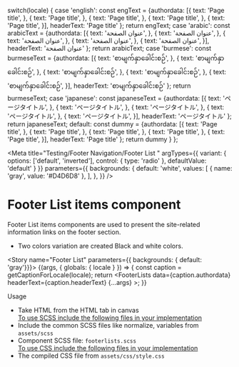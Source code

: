 
  switch(locale) {
    case 'english': const engText = {authordata: [{
      text: 'Page title',
    }, 
    {
      text: 'Page title',
    },
    {
      text: 'Page title',
    }, 
    {
      text: 'Page title',
    },
    {
      text: 'Page title',
    }],
    headerText: 'Page title'
    }; return engText;
    case 'arabic': const arabicText = {authordata: [{
     text: 'عنوان الصفحة',
    }, 
    {
      text: 'عنوان الصفحة',
    },
    {
      text: 'عنوان الصفحة',
    }, 
    {
      text: 'عنوان الصفحة',
    },
    {
      text: 'عنوان الصفحة',
    }],
    headerText: 'عنوان الصفحة'
    };
     return arabicText;
    case 'burmese': const burmeseText = {authordata: [{
      text: 'စာမျက်နှာခေါင်းစဉ်',
    }, 
    {
      text: 'စာမျက်နှာခေါင်းစဉ်',
    },
    {
      text: 'စာမျက်နှာခေါင်းစဉ်',
    }, 
    {
      text: 'စာမျက်နှာခေါင်းစဉ်',
    },
    {
      text: 'စာမျက်နှာခေါင်းစဉ်',
    }],
    headerText: 'စာမျက်နှာခေါင်းစဉ်'
    }; return burmeseText;
    case 'japanese': const japaneseText = {authordata: [{
      text: 'ページタイトル',
    }, 
    {
      text: 'ページタイトル',
    },
    {
      text: 'ページタイトル',
    }, 
    {
      text: 'ページタイトル',
    },
    {
      text: 'ページタイトル',
    }],
    headerText: 'ページタイトル'
    }; return japaneseText;
    default:
      const dummy =  {authordata: [{
     text: 'Page title',
    }, 
    {
      text: 'Page title',
    },
    {
      text: 'Page title',
    }, 
    {
      text: 'Page title',
    },
    {
      text: 'Page title',
    }],
    headerText: 'Page title'
    };
    return dummy
  }
};

<Meta title="Testing/Footer Navigation/Footer List " 
  argTypes={{
      variant: {
          options: ['default', 'inverted'],
          control: { type: 'radio' },
          defaultValue: 'default'
      }
  }}
  parameters={{
    backgrounds: {
      default: 'white',
      values: [
        { name: 'gray', value: '#D4D6D8' },
      ],
    },
  }} 
  />

<style>{`
  .subheading {
    font-weight: 700;
    font-size: 24px;
    color: #031c2d;
    letter-spacing: 1.5px;
    line-height: 24px;
    margin-bottom: 12px;
    margin-top: 40px;
  }
   .css-zgt7u1 {
    background: #D4D6D8;
  }
`}</style>

# Footer List items component
Footer List items components are used to present the site-related information links on the footer section.

<ul>
<li>Two colors variation are created  Black and white colors.</li>
</ul>

<Story name="Footer List" parameters={{ backgrounds: { default: 'gray'}}}>
  {(args, { globals: { locale } }) => {
    const caption = getCaptionForLocale(locale);
    return <FooterLists  data={caption.authordata} headerText={caption.headerText} {...args} ></FooterLists>;
  }}
</Story>



<div className="subheading">Usage</div>
<ul>
<li>Take HTML from the HTML tab in canvas</li>
<u>To use SCSS include the following files in your implementation</u>
<li>Include the common SCSS files like normalize, variables from <code>assets/scss</code></li>
<li>Component SCSS file: <code>footerlists.scss</code></li>
<u>To use CSS include the following files in your implementation</u>
<li>The compiled CSS file from <code>assets/css/style.css</code></li>
</ul>
